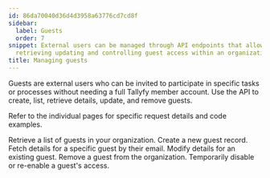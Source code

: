 ```yaml
---
id: 86da70040d36d4d3958a63776cd7cd8f
sidebar:
  label: Guests
  order: 7
snippet: External users can be managed through API endpoints that allow creating listing
  retrieving updating and controlling guest access within an organization.
title: Managing guests
---
```


Guests are external users who can be invited to participate in specific tasks or processes without needing a full Tallyfy member account. Use the API to create, list, retrieve details, update, and remove guests.

Refer to the individual pages for specific request details and code examples.


<CardGrid>
<LinkTitleCard header="<b>List guests</b>" href="./list-guests/"> Retrieve a list of guests in your organization. </LinkTitleCard>
<LinkTitleCard header="<b>Create guest</b>" href="./create-guest/"> Create a new guest record. </LinkTitleCard>
<LinkTitleCard header="<b>Get guest</b>" href="./get-guest/"> Fetch details for a specific guest by their email. </LinkTitleCard>
<LinkTitleCard header="<b>Update guest</b>" href="./update-guest/"> Modify details for an existing guest. </LinkTitleCard>
<LinkTitleCard header="<b>Delete guest</b>" href="./delete-guest/"> Remove a guest from the organization. </LinkTitleCard>
<LinkTitleCard header="<b>Enable/Disable guest</b>" href="./enable-disable-guest/"> Temporarily disable or re-enable a guest's access. </LinkTitleCard>
</CardGrid>